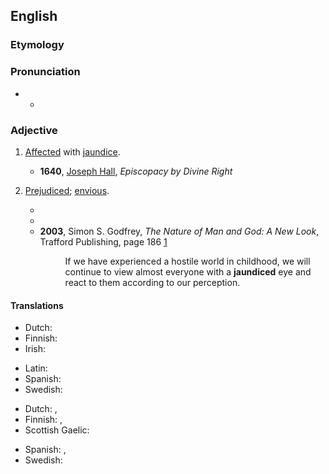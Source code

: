 ==English==

===Etymology===
{{suffix|en|jaundice|ed}}

===Pronunciation===
* {{IPA|en|/ˈd͡ʒɔːndɪst/}}
** {{audio|en|LL-Q1860 (eng)-Vealhurl-jaundiced.wav|Audio (RP)}}

===Adjective===
{{en-adj}}

# {{lb|en|pathology}} [[affect#Verb|Affected]] with [[jaundice]].
#* '''1640''', [[w:Joseph Hall (bishop)|Joseph Hall]], ''Episcopacy by Divine Right''
#*: {{quote|en|'''Jaundiced''' eyes seem to see all objects yellow.}}
# {{lb|en|figuratively}} [[prejudiced|Prejudiced]]; [[envious]].
#: {{ux|en|a '''jaundiced''' judgment}}
#* {{RQ:Wren Beau Geste|chapter=Of the Strange Events at Zinderneuf|section=1|page=9|passage=Mr. George Lawrence, C.M.G., First Class District Officer of His Majesty's Civil Service, sat at the door of his tent and viewed the African desert scene with the eye of extreme disfavour. [...] The eye was '''jaundiced''', thanks to the heat and foul dust of Bornu, to malaria, dysentery, inferior food, poisonous water, and rapid continuous marching in appalling heat.}}
#* {{quote-book|en|year=1973|author=Arthur C. Clarke|title=Rendezvous with Rama|passage=Although Professor Davidson took a very '''jaundiced''' view of the Neptune probe, it had already been approved and he saw no point in sending more good money after bad.}}
#* '''2003''', Simon S. Godfrey, ''The Nature of Man and God: A New Look'', Trafford Publishing, page 186 [http://books.google.com/books?id=E5Q7ch56wc4C&pg=PA186&dq=jaundiced+godfrey+date:1970-2008&lr=lang_en&as_brr=3&sig=rgUNZAhqGLWqRtfioTyRK4W5S0o]
#*: If we have experienced a hostile world in childhood, we will continue to view almost everyone with a '''jaundiced''' eye and react to them according to our perception.

====Translations====
{{trans-top|affected with jaundice}} 
* Dutch: {{t+|nl|geelzuchtig}}
* Finnish: {{t|fi|keltatautinen}}
* Irish: {{t+|ga|buí}}
{{trans-mid}}
* Latin: {{t|la|aurūginōsus}}
* Spanish: {{t+|es|ictérico}}
* Swedish: {{t|sv|gulsiktig}}
{{trans-bottom}}

{{trans-top|prejudiced, envious}} 
* Dutch: {{t+|nl|bevooroordeeld}}, {{t+|nl|afgunstig}}
* Finnish: {{t+|fi|epäluuloinen}}, {{t+|fi|ennakkoluuloinen}}
* Scottish Gaelic: {{t|gd|gruamach}}
{{trans-mid}}
* Spanish: {{t+|es|amargado}}, {{t+|es|resentido}}
* Swedish: {{t|sv|missunnsam}}
{{trans-bottom}}